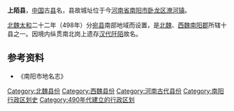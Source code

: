 {{coord|32.927519|N|112.412446|E|region:CN_type:city|display=title}}
'''上陌县'''，[[中国|中国]]古[[县|县]]名，县故城址位于今[[河南省|河南省]][[南阳市|南阳市]][[卧龙区|卧龙区]][[潦河镇|潦河镇]]。

[[北魏|北魏]][[太和_(北魏)|太和]]二十二年（498年）分[[宛县|宛县]]南部地域而设置，是[[北魏|北魏]]、[[西魏|西魏]][[南阳郡|南阳郡]]所辖十县之一。因境内纵贯南北岗上遗存[[汉代|汉代]][[阡陌|阡陌]]故名。

==参考资料==
*《南阳市地名志》

{{已废的南阳市古代行政区划}}
{{北魏行政区划小作品}}
{{DEFAULTSORT:S}}
[[Category:北魏县份|Category:北魏县份]]
[[Category:西魏县份|Category:西魏县份]]
[[Category:河南古代县份|Category:河南古代县份]]
[[Category:南阳行政区划史|Category:南阳行政区划史]]
[[Category:490年代建立的行政区划|Category:490年代建立的行政区划]]